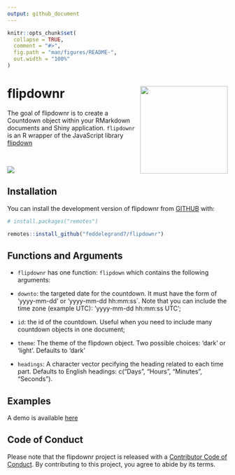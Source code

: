 ```yaml
---
output: github_document
---
```


<!-- README.md is generated from README.Rmd. Please edit that file -->

```r
knitr::opts_chunk$set(
  collapse = TRUE,
  comment = "#>",
  fig.path = "man/figures/README-",
  out.width = "100%"
)
```

# flipdownr <a><img src='man/figures/hex.png' align="right" height="200" /></a>

<!-- badges: start -->
<!-- badges: end -->

The goal of flipdownr is to create a Countdown object within your RMarkdown documents and Shiny application. `flipdownr` is an R wrapper of the JavaScript library [flipdown](https://pbutcher.uk/flipdown/)

<br>

![](man/figures/bh.gif)

## Installation

You can install the development version of flipdownr from [GITHUB](https://github.com/feddelegrand7/flipdownr) with:

```r

# install.packages("remotes")

remotes::install_github("feddelegrand7/flipdownr")

```

## Functions and Arguments

+ `flipdownr` has one function: `flipdown` which contains the following arguments: 

+ `downto`: the targeted date for the countdown. It must have the form of 'yyyy-mm-dd' or 'yyyy-mm-dd hh:mm:ss`. Note that you can include the time zone (example UTC): 'yyyy-mm-dd hh:mm:ss UTC';

+ `id`: the id of the countdown. Useful when you need to include many countdown objects in one document;

+ `theme`: The theme of the flipdown object. Two possible choices: 'dark' or 'light'. Defaults to 'dark'

+ `headings`: A character vector pecifying the heading related to each time part. Defaults to English headings: c("Days", "Hours", "Minutes", "Seconds").


## Examples 

A demo is available [here](https://ihaddadenfodil.com/post/introducing-the-flipdownr-package-create-a-countdown-in-rmarkdown-documents-and-shiny-apps/)


## Code of Conduct

Please note that the flipdownr project is released with a [Contributor Code of Conduct](https://contributor-covenant.org/version/2/0/CODE_OF_CONDUCT.html). By contributing to this project, you agree to abide by its terms.





